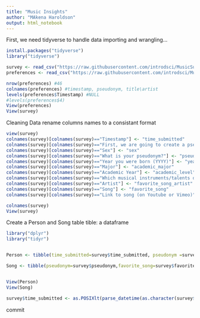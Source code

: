 ```yaml
---
title: "Music Insights"
author: "MAkena Haroldson"
output: html_notebook
---
```


First, we need tidyverse to handle data importing and wrangling...

```r
install.packages("tidyverse")
library("tidyverse")

survey <- read_csv("https://raw.githubusercontent.com/introdsci/MusicSurvey/master/music-survey.csv")
preferences <- read_csv("https://raw.githubusercontent.com/introdsci/MusicSurvey/master/preferences-survey.csv")

nrow(preferences) #46
colnames(preferences) #timestamp, pseudonym, title\artist
levels(preferences$Timestamp) #NULL
#levels(preferences$4) 
View(preferences)
View(survey)

```

Cleaning Data
rename columns names to a consistant format
```r
view(survey)
colnames(survey)[colnames(survey)=="Timestamp"] <- "time_submitted"
colnames(survey)[colnames(survey)=="First, we are going to create a pseudonym for you to keep this survey anonymous (more or less). Which pseudonym generator would you prefer?"] <- "pseudonym_generator"
colnames(survey)[colnames(survey)=="Sex"] <- "sex"
colnames(survey)[colnames(survey)=="What is your pseudonym?"] <- "pseudonym"
colnames(survey)[colnames(survey)=="Year you were born (YYYY)"] <- "year_born"
colnames(survey)[colnames(survey)=="Major"] <- "academic_major"
colnames(survey)[colnames(survey)=="Academic Year"] <- "academic_level"
colnames(survey)[colnames(survey)=="Which musical instruments/talents do you play? (Select all that apply)"] <- "instrument_list"
colnames(survey)[colnames(survey)=="Artist"] <- "favorite_song_artist"
colnames(survey)[colnames(survey)=="Song"] <- "favorite_song"
colnames(survey)[colnames(survey)=="Link to song (on Youtube or Vimeo)"] <- "favorite_song_link"

colnames(survey)
View(survey)
```


Create a Person and Song table
tible: a dataframe
```r

library("dplyr")
library("tidyr")


Person <- tibble(time_submitted=survey$time_submitted, pseudonym =survey$pseudonym, pseudonym_generator=survey$pseudonym_generator, sex=survey$sex, year_born=survey$year_born, academic_level= survey$academic_level, academic_major=survey$academic_major )

Song <- tibble(pseudonym=survey$pseudonym,favorite_song=survey$favorite_song, favorite_song_artist=survey$favorite_song_artist, favorite_song_link=survey$favorite_song_link)


View(Person)
View(Song)
```


```r
survey$time_submitted <- as.POSIXlt(parse_datetime(as.character(survey$time_submitted), format = "%m/%d/%y %H:%M"))
```

commit
